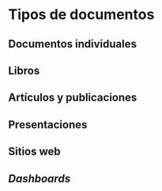 # Tipos de documentos

## Documentos individuales


## Libros


## Artículos y publicaciones


## Presentaciones


## Sitios web


## *Dashboards*




